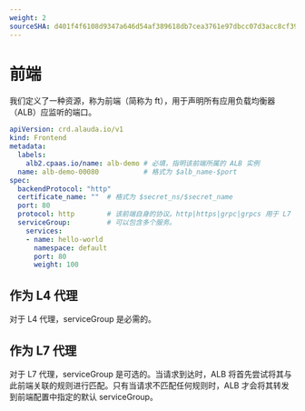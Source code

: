 ```yaml
---
weight: 2
sourceSHA: d401f4f6108d9347a646d54af389618db7cea3761e97dbcc07d3acc8cf398497
---
```


# 前端

我们定义了一种资源，称为前端（简称为 ft），用于声明所有应用负载均衡器（ALB）应监听的端口。

```yaml
apiVersion: crd.alauda.io/v1
kind: Frontend
metadata:
  labels:
    alb2.cpaas.io/name: alb-demo # 必填，指明该前端所属的 ALB 实例
  name: alb-demo-00080           # 格式为 $alb_name-$port
spec:
  backendProtocol: "http"
  certificate_name: ""  # 格式为 $secret_ns/$secret_name
  port: 80              
  protocol: http        # 该前端自身的协议。http|https|grpc|grpcs 用于 L7 代理，tcp|udp 用于 L4 代理
  serviceGroup:         # 可以包含多个服务。
    services:
    - name: hello-world
      namespace: default
      port: 80
      weight: 100
```

## 作为 L4 代理

对于 L4 代理，serviceGroup 是必需的。

## 作为 L7 代理

对于 L7 代理，serviceGroup 是可选的。当请求到达时，ALB 将首先尝试将其与此前端关联的规则进行匹配。只有当请求不匹配任何规则时，ALB 才会将其转发到前端配置中指定的默认 serviceGroup。
